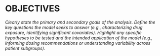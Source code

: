 # OBJECTIVES {#sec-objectives}

*Clearly state the primary and secondary goals of the analysis. Define the key questions the model seeks to answer (e.g., characterizing drug exposure, identifying significant covariates). Highlight any specific hypotheses to be tested and the intended application of the model (e.g., informing dosing recommendations or understanding variability across patient subgroups).*